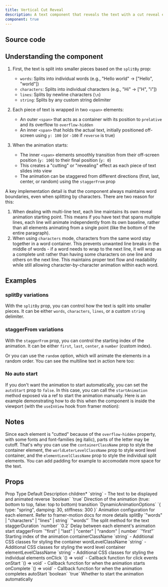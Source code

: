 ```yaml
---
title: Vertical Cut Reveal
description: A text component that reveals the text with a cut reveal effect.
component: true
---
```


<ComponentPreview name="vertical-cut-reveal-demo" />

## Source code

<Steps>

<ComponentSource name="vertical-cut-reveal" />

</Steps>

## Understanding the component

1. First, the text is split into smaller pieces based on the `splitBy` prop:
   - `words`: Splits into individual words (e.g., "Hello world" → ["Hello", "world"])
   - `characters`: Splits into individual characters (e.g., "Hi" → ["H", "i"])
   - `lines`: Splits by newline characters (`\n`)
   - `string`: Splits by any custom string delimiter

2. Each piece of text is wrapped in two `<span>` elements:
   - An outer `<span>` that acts as a container with its position to `prelative` and its overflow to `overflow-hidden`
   - An inner `<span>` that holds the actual text, initially positioned off-screen using `y: 100` (or `-100` if `reverse` is true)

3. When the animation starts:
   - The inner `<span>` elements smoothly transition from their off-screen position (`y: 100`) to their final position (`y: 0`)
   - This creates a "cutting" or "revealing" effect as each piece of text slides into view
   - The animation can be staggered from different directions (first, last, center, or random) using the `staggerFrom` prop

A key implementation detail is that the component always maintains word boundaries, even when splitting by characters. There are two reason for this: 
1. When dealing with multi-line text, each line maintains its own reveal animation starting point. This means if you have text that spans multiple lines, each line will animate independently from its own baseline, rather than all elements animating from a single point (like the bottom of the entire paragraph).
2. When using `characters` mode, characters from the same word stay together in a word container. This prevents unwanted line breaks in the middle of words - if a word needs to wrap to the next line, it will wrap as a complete unit rather than having some characters on one line and others on the next line. This maintains proper text flow and readability while still allowing character-by-character animation within each word.

## Examples

### splitBy variations

With the `splitBy` prop, you can control how the text is split into smaller pieces. It can be either `words`, `characters`, `lines`, or a custom `string` delimiter.

<ComponentPreview name="vertical-cut-reveal-line-demo" />

<ComponentPreview name="vertical-cut-reveal-word-demo" />

### staggerFrom variations

With the `staggerFrom` prop, you can control the starting index of the animation. It can be either `first`, `last`, `center`, a `number` (custom index).

<ComponentPreview name="vertical-cut-reveal-stagger-demo" />

Or you can use the `random` option, which will animate the elements in a random order. You can see the multiline text in action here too:

<ComponentPreview name="vertical-cut-reveal-letter-random-demo" />

### No auto start

If you don't want the animation to start automatically, you can set the `autoStart` prop to `false`. In this case, you can call the `startAnimation` method exposed via a ref to start the animation manually. Here is an example demonstrating how to do this when the component is inside the viewport (with the `useInView` hook from framer motion):

<ComponentPreview name="vertical-cut-reveal-scroll-demo" />

## Notes

Since each element is "cutted" because of the `overflow-hidden` property, with some fonts and font-families (eg italic), parts of the letter may be cutoff. That's why you can use the `containerClassName` prop to style the container element, the `worldLeterLevelClassName` prop to style word level container, and the `elementLevelClassName` prop to style the individual split elements. You can add padding for example to accomodate more space for the text.

## Props

<Table>
  <TableHeader>
    <TableRow>
      <TableHead>Prop</TableHead>
      <TableHead>Type</TableHead>
      <TableHead>Default</TableHead>
      <TableHead>Description</TableHead>
    </TableRow>
  </TableHeader>
  <TableBody>
    <TableRow>
      <TableCell>children<span className="text-red-500">*</span></TableCell>
      <TableCell>`string`</TableCell>
      <TableCell>-</TableCell>
      <TableCell>The text to be displayed and animated</TableCell>
    </TableRow>
    <TableRow>
      <TableCell>reverse</TableCell>
      <TableCell>`boolean`</TableCell>
      <TableCell>`true`</TableCell>
      <TableCell>Direction of the animation (true: bottom to top, false: top to bottom)</TableCell>
    </TableRow>
    <TableRow>
      <TableCell>transition</TableCell>
      <TableCell>`DynamicAnimationOptions`</TableCell>
      <TableCell>`{ type: "spring", damping: 30, stiffness: 300 }`</TableCell>
      <TableCell>Animation configuration for each element. Refer to framer-motion docs for more details</TableCell>
    </TableRow>
    <TableRow>
      <TableCell>splitBy</TableCell>
      <TableCell>`"words" | "characters" | "lines" | string`</TableCell>
      <TableCell>`"words"`</TableCell>
      <TableCell>The split method for the text</TableCell>
    </TableRow>
    <TableRow>
      <TableCell>staggerDuration</TableCell>
      <TableCell>`number`</TableCell>
      <TableCell>`0.2`</TableCell>
      <TableCell>Delay between each element's animation start</TableCell>
    </TableRow>
    <TableRow>
      <TableCell>staggerFrom</TableCell>
      <TableCell>`"first" | "last" | "center" | "random" | number`</TableCell>
      <TableCell>`"first"`</TableCell>
      <TableCell>Starting index of the animation</TableCell>
    </TableRow>
    <TableRow>
      <TableCell>containerClassName</TableCell>
      <TableCell>`string`</TableCell>
      <TableCell>-</TableCell>
      <TableCell>Additional CSS classes for styling the container</TableCell>
    </TableRow>
    <TableRow>
      <TableCell>wordLevelClassName</TableCell>
      <TableCell>`string`</TableCell>
      <TableCell>-</TableCell>
      <TableCell>Additional CSS classes for styling the word level container</TableCell>
    </TableRow>
    <TableRow>
      <TableCell>elementLevelClassName</TableCell>
      <TableCell>`string`</TableCell>
      <TableCell>-</TableCell>
      <TableCell>Additional CSS classes for styling the individual elements</TableCell>
    </TableRow>
    <TableRow>
      <TableCell>onClick</TableCell>
      <TableCell>`() => void`</TableCell>
      <TableCell>-</TableCell>
      <TableCell>Callback function for click events</TableCell>
    </TableRow>
    <TableRow>
      <TableCell>onStart</TableCell>
      <TableCell>`() => void`</TableCell>
      <TableCell>-</TableCell>
      <TableCell>Callback function for when the animation starts</TableCell>
    </TableRow>
    <TableRow>
      <TableCell>onComplete</TableCell>
      <TableCell>`() => void`</TableCell>
      <TableCell>-</TableCell>
      <TableCell>Callback function for when the animation completes</TableCell>
    </TableRow>
    <TableRow>
      <TableCell>autoStart</TableCell>
      <TableCell>`boolean`</TableCell>
      <TableCell>`true`</TableCell>
      <TableCell>Whether to start the animation automatically</TableCell>
    </TableRow>
  </TableBody>
</Table>
